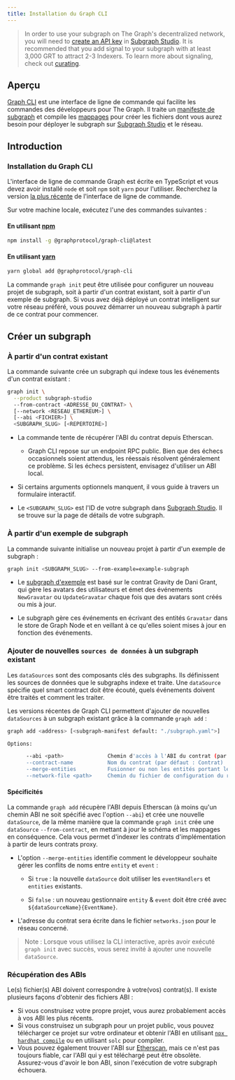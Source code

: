 ```yaml
---
title: Installation du Graph CLI
---
```


> In order to use your subgraph on The Graph's decentralized network, you will need to [create an API key](/resources/subgraph-studio-faq/#2-how-do-i-create-an-api-key) in [Subgraph Studio](https://thegraph.com/studio/apikeys/). It is recommended that you add signal to your subgraph with at least 3,000 GRT to attract 2-3 Indexers. To learn more about signaling, check out [curating](/resources/roles/curating/).

## Aperçu

[Graph CLI](https://github.com/graphprotocol/graph-tooling/tree/main/packages/cli) est une interface de ligne de commande qui facilite les commandes des développeurs pour The Graph. Il traite un [manifeste de subgraph](/subgraphs/developing/creating/subgraph-manifest/) et compile les [mappages](/subgraphs/developing/creating/assemblyscript-mappings/) pour créer les fichiers dont vous aurez besoin pour déployer le subgraph sur [Subgraph Studio](https://thegraph.com/studio/) et le réseau.

## Introduction

### Installation du Graph CLI

L'interface de ligne de commande Graph est écrite en TypeScript et vous devez avoir installé `node` et soit `npm` soit `yarn` pour l'utiliser. Recherchez la version [la plus récente](https://github.com/graphprotocol/graph-tooling/releases?q=%40graphprotocol%2Fgraph-cli&expanded=true) de l'interface de ligne de commande.

Sur votre machine locale, exécutez l'une des commandes suivantes :

#### En utilisant [npm](https://www.npmjs.com/)

```bash
npm install -g @graphprotocol/graph-cli@latest
```

#### En utilisant [yarn](https://yarnpkg.com/)

```bash
yarn global add @graphprotocol/graph-cli
```

La commande `graph init` peut être utilisée pour configurer un nouveau projet de subgraph, soit à partir d'un contrat existant, soit à partir d'un exemple de subgraph. Si vous avez déjà déployé un contrat intelligent sur votre réseau préféré, vous pouvez démarrer un nouveau subgraph à partir de ce contrat pour commencer.

## Créer un subgraph

### À partir d'un contrat existant

La commande suivante crée un subgraph qui indexe tous les événements d'un contrat existant :

```sh
graph init \
  --product subgraph-studio
  --from-contract <ADRESSE_DU_CONTRAT> \
  [--network <RESEAU_ETHEREUM>] \
  [--abi <FICHIER>] \
  <SUBGRAPH_SLUG> [<REPERTOIRE>]
```

- La commande tente de récupérer l'ABI du contrat depuis Etherscan.

  - Graph CLI repose sur un endpoint RPC public. Bien que des échecs occasionnels soient attendus, les réessais résolvent généralement ce problème. Si les échecs persistent, envisagez d'utiliser un ABI local.

- Si certains arguments optionnels manquent, il vous guide à travers un formulaire interactif.

- Le `<SUBGRAPH_SLUG>` est l'ID de votre subgraph dans [Subgraph Studio](https://thegraph.com/studio/). Il se trouve sur la page de détails de votre subgraph.

### À partir d'un exemple de subgraph

La commande suivante initialise un nouveau projet à partir d'un exemple de subgraph :

```sh
graph init <SUBGRAPH_SLUG> --from-example=example-subgraph
```

- Le [subgraph d'exemple](https://github.com/graphprotocol/example-subgraph) est basé sur le contrat Gravity de Dani Grant, qui gère les avatars des utilisateurs et émet des événements `NewGravatar` ou `UpdateGravatar` chaque fois que des avatars sont créés ou mis à jour.

- Le subgraph gère ces événements en écrivant des entités `Gravatar` dans le store de Graph Node et en veillant à ce qu'elles soient mises à jour en fonction des événements.

### Ajouter de nouvelles `sources de données` à un subgraph existant

Les `dataSources` sont des composants clés des subgraphs. Ils définissent les sources de données que le subgraphs indexe et traite. Une `dataSource` spécifie quel smart contract doit être écouté, quels événements doivent être traités et comment les traiter.

Les versions récentes de Graph CLI permettent d'ajouter de nouvelles `dataSources` à un subgraph existant grâce à la commande `graph add` :

```sh
graph add <address> [<subgraph-manifest default: "./subgraph.yaml">]

Options:

      --abi <path>              Chemin d'accès à l'ABI du contrat (par défaut : téléchargement à partir d'Etherscan)
      --contract-name           Nom du contrat (par défaut : Contrat)
      --merge-entities          Fusionner ou non les entités portant le même nom (par défaut : false)
      --network-file <path>     Chemin du fichier de configuration du réseau (par défaut: "./networks.json")
```

#### Spécificités⁠

La commande `graph add` récupère l'ABI depuis Etherscan (à moins qu'un chemin ABI ne soit spécifié avec l'option `--abi`) et crée une nouvelle `dataSource`, de la même manière que la commande `graph init` crée une `dataSource` `--from-contract`, en mettant à jour le schéma et les mappages en conséquence. Cela vous permet d'indexer les contrats d'implémentation à partir de leurs contrats proxy.

- L'option `--merge-entities` identifie comment le développeur souhaite gérer les conflits de noms entre `entity` et `event` :

  - Si `true` : la nouvelle `dataSource` doit utiliser les `eventHandlers` et `entities` existants.

  - Si `false` : un nouveau gestionnaire `entity` & `event` doit être créé avec `${dataSourceName}{EventName}`.

- L'adresse du contrat sera écrite dans le fichier `networks.json` pour le réseau concerné.

> Note : Lorsque vous utilisez la CLI interactive, après avoir exécuté `graph init` avec succès, vous serez invité à ajouter une nouvelle `dataSource`.

### Récupération des ABIs

Le(s) fichier(s) ABI doivent correspondre à votre(vos) contrat(s). Il existe plusieurs façons d'obtenir des fichiers ABI :

- Si vous construisez votre propre projet, vous aurez probablement accès à vos ABI les plus récents.
- Si vous construisez un subgraph pour un projet public, vous pouvez télécharger ce projet sur votre ordinateur et obtenir l'ABI en utilisant [`npx hardhat compile`](https://hardhat.org/hardhat-runner/docs/guides/compile-contracts#compiling-your-contracts) ou en utilisant `solc` pour compiler.
- Vous pouvez également trouver l'ABI sur [Etherscan](https://etherscan.io/), mais ce n'est pas toujours fiable, car l'ABI qui y est téléchargé peut être obsolète. Assurez-vous d'avoir le bon ABI, sinon l'exécution de votre subgraph échouera.
